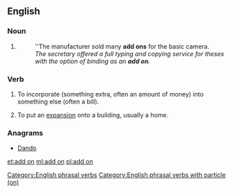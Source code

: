 {{also|add-on}}
==English==

===Noun===
{{en-noun}}

# {{alternative form of|add-on|lang=en}}
#: ''The manufacturer sold many '''add ons''' for the basic camera.
#: ''The secretary offered a full typing and copying service for theses with the option of binding as an '''add on'''.''

===Verb===
{{en-verb|adds on|adding on|added on}}

# {{context|transitive|lang=en}} To incorporate (something extra, often an amount of money) into something else (often a bill).
# {{context|intransitive|lang=en}} To put an [[expansion]] onto a building, usually a home.

[[Category:English phrasal verbs]]
[[Category:English phrasal verbs with particle (on)]]

===Anagrams===
* [[Dando#English|Dando]]

[[et:add on]]
[[ml:add on]]
[[pl:add on]]